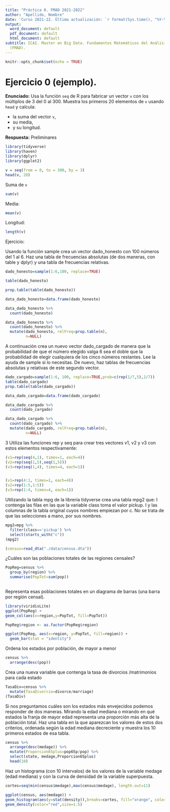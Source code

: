 ```yaml
---
title: "Práctica 0. FMAD 2021-2022"
author: "Apellido, Nombre"
date: 'Curso 2021-22. Última actualización: `r format(Sys.time(), "%Y-%m-%d")`'
output:
  word_document: default
  pdf_document: default
  html_document: default
subtitle: ICAI. Master en Big Data. Fundamentos Matemáticos del Análisis de Datos
  (FMAD).
---
```


```r
knitr::opts_chunk$set(echo = TRUE)
```

# Ejercicio 0 (ejemplo).

**Enunciado:** Usa la función `seq` de R para fabricar un vector `v` con los múltiplos de 3 del 0 al 300. Muestra los primeros 20 elementos de `v` usando `head` y calcula:

+ la suma del vector `v`,
+ su media,
+ y su longitud.

**Respuesta:**
Preliminares
```r
library(tidyverse)
library(haven)
library(dplyr)
library(ggplot2)
```

```r
v = seq(from = 0, to = 300, by = 3)
head(v, 20)
```

Suma de `v`
```r
sum(v)
```

Media:
```r
mean(v)
```

Longitud:
```r
length(v)
```

Ejercicio:

Usando la función sample crea un vector dado_honesto con 100 números del 1 al 6.
Haz una tabla de frecuencias absolutas (de dos maneras, con table y dplyr) y una
tabla de frecuencias relativas.


```r
dado_honesto=sample(1:6,100, replace=TRUE)

table(dado_honesto)

prop.table(table(dado_honesto))

```
```r
data_dado_honesto=data.frame(dado_honesto)

data_dado_honesto %>% 
  count(dado_honesto)
```

```r
data_dado_honesto %>% 
  count(dado_honesto) %>% 
  mutate(dado_honesto, relFreq=prop.table(n),
         n=NULL)
```

A continuación crea un nuevo vector dado_cargado de manera que la probabilidad de
que el número elegido valga 6 sea el doble que la probabilidad de elegir cualquiera de
los cinco números restantes. Lee la ayuda de sample si lo necesitas. De nuevo, haz
tablas de frecuencias absolutas y relativas de este segundo vector.


```r
dado_cargado=sample(1:6, 100, replace=TRUE,prob=c(rep(1/7,5),2/7))
table(dado_cargado)
prop.table(table(dado_cargado))
```
```r
data_dado_cargado=data.frame(dado_cargado)

data_dado_cargado %>% 
  count(dado_cargado)
```

```r
data_dado_cargado %>% 
  count(dado_cargado) %>% 
  mutate(dado_cargado, relFreq=prop.table(n),
         n=NULL)
```

3 Utiliza las funciones rep y seq para crear tres vectores v1, v2 y v3 con estos
elementos respectivamente:

```r
(v1=rep(seq(4,1), times=1, each=4))
(v2=rep(seq(1,5),seq(1,5)))
(v3=rep(seq(1,4), times=4, each=1))


(v1=rep(4:1, times=1, each=4))
(v2=rep(1:5,1:5))
(v3=rep(1:4, times=4, each=1))
```

Utilizando la tabla mpg de la librería tidyverse crea una tabla mpg2 que:
I contenga las filas en las que la variable class toma el valor pickup.
I y las columnas de la tabla original cuyos nombres empiezan por c. No se trata de que las
selecciones a mano, por sus nombres.


```r
mpg2=mpg %>%
  filter(class=='pickup') %>% 
  select(starts_with("c")) 
(mpg2)
```
```r
(census=read_dta("./data/census.dta"))
```

 ¿Cuáles son las poblaciones totales de las regiones censales?

```r
PopReg=census %>% 
  group_by(region) %>%  
  summarise(PopTot=sum(pop))
  
```

 Representa esas poblaciones totales en un diagrama de barras (una barra por región
censal).



```r
library(viridisLite)
ggplot(PopReg) +
geom_col(aes(x=region,y=PopTot, fill=PopTot))

PopReg$region <- as.factor(PopReg$region)

ggplot(PopReg, aes(x=region, y=PopTot, fill=region)) + 
  geom_bar(stat = "identity")

```

Ordena los estados por población, de mayor a menor

```r
census %>%
  arrange(desc(pop))
```
Crea una nueva variable que contenga la tasa de divorcios /matrimonios para cada
estado

```r
TasaDiv=census %>% 
  mutate(TasaDivorcio=divorce/marriage)
(TasaDiv)
```
 Si nos preguntamos cuáles son los estados más envejecidos podemos responder de dos
maneras. Mirando la edad mediana o mirando en qué estados la franja de mayor edad
representa una proporción más alta de la población total. Haz una tabla en la que
aparezcan los valores de estos dos criterios, ordenada según la edad mediana decreciente
y muestra los 10 primeros estados de esa tabla.


```r


census %>% 
  arrange(desc(medage)) %>% 
  mutate(Proporcion65plus=pop65p/pop) %>% 
  select(state, medage,Proporcion65plus)
  head(10)
```




Haz un histograma (con 10 intervalos) de los valores de la variable medage (edad
mediana) y con la curva de densidad de la variable superpuesta.


```r
cortes=seq(min(census$medage),max(census$medage), length.out=11)

ggplot(census, aes(medage)) +
geom_histogram(aes(y=stat(density)),breaks=cortes, fill="orange", color="black") +
geom_density(color="red",size=1.5)
  
```

